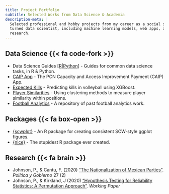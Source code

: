 ```yaml
---
title: Project Portfolio
subtitle: Selected Works from Data Science & Academia
description-meta: |
  Selected professional and hobby projects from my career as a social scientist 
  turned data scientist, including machine learning models, web apps, and academic 
  research.
---
```


## Data Science  {{< fa code-fork >}}

- Data Science Guides [[R](https://r-data-science-guides.netlify.app/)|[Python](https://python-data-science-guides.netlify.app/)] - Guides for common data science tasks, in R & Python.
- [CAIP App](https://rconnect-public.scwcsu.nhs.uk/caip/) - The PCN Capacity and Access Improvement Payment (CAIP) App.
- [Expected Kills](https://github.com/Paulj1989/expected-kills) - Predicting kills in volleyball using XGBoost.
- [Player Similarities](https://github.com/Paulj1989/player-similarities) - Using clustering methods to measure player similarity within positions.
- [Football Analytics](https://github.com/Paulj1989/football-analytics) - A repository of past football analytics work.

## Packages {{< fa box-open >}}

- [{scwplot}](https://nhs-south-central-and-west.github.io/scwplot/) - An R package for creating consistent SCW-style ggplot figures.
- [{nice}](https://github.com/Paulj1989/nice) - The stupidest R package ever created.

## Research  {{< fa brain >}}

- Johnson, P., & Cantu, F. (2020) ["The Nationalization of Mexican Parties"](https://www.dropbox.com/s/hziiab4k4u8im6p/Johnson%20%26%20Cantu%20%282020%29%20-%20The%20Nationalization%20of%20Mexican%20Parties.pdf?dl=0). _Política y Gobierno_ 27 (2)
- Johnson, P., & Kirkland, J (2020) ["Hypothesis Testing for Reliability Statistics: A Permutation Approach"](https://www.dropbox.com/s/d7eqv5hxl2ycne6/Johnson%20%26%20Kirkland%20-%20Hypothesis%20Testing%20for%20Reliability%20Statistics.pdf?dl=0). _Working Paper_